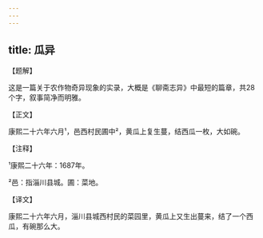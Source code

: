 ```yaml
---
---
---
```

title: 瓜异
---




【题解】


这是一篇关于农作物奇异现象的实录，大概是《聊斋志异》中最短的篇章，共28个字，叙事简净而明雅。

【正文】

康熙二十六年六月¹，邑西村民圃中²，黄瓜上复生蔓，结西瓜一枚，大如碗。





【注释】


¹康熙二十六年：1687年。

²邑：指淄川县城。圃：菜地。





【译文】


康熙二十六年六月，淄川县城西村民的菜园里，黄瓜上又生出蔓来，结了一个西瓜，有碗那么大。
